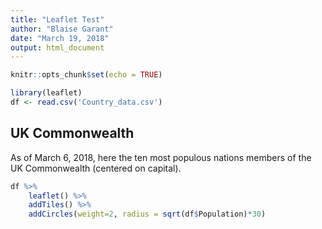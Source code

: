 ```yaml
---
title: "Leaflet Test"
author: "Blaise Garant"
date: "March 19, 2018"
output: html_document
---
```


```r
knitr::opts_chunk$set(echo = TRUE)
```

```r
library(leaflet)
df <- read.csv('Country_data.csv')
```

## UK Commonwealth

As of March 6, 2018, here the ten most populous nations members of the UK Commonwealth (centered on capital).

```r
df %>%
    leaflet() %>%
    addTiles() %>%
    addCircles(weight=2, radius = sqrt(df$Population)*30)


```
